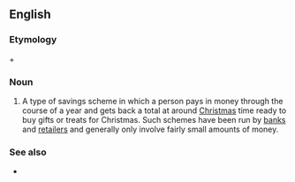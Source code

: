 ==English==

===Etymology===
{{m|en|Christmas}} + {{m|en|club}}

===Noun===
{{en-noun|head=[[Christmas]] [[club]]}}
# {{label|en|banking}} A type of savings scheme in which a person pays in money through the course of a year and gets back a total at around [[Christmas]] time ready to buy gifts or treats for Christmas. Such schemes have been run by [[bank]]s and [[retailer]]s and generally only involve fairly small amounts of money.

===See also===
* {{pedia}}